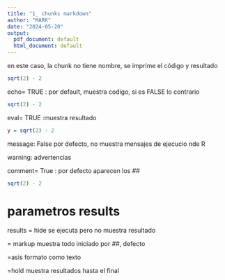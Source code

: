 ```yaml
---
title: "1_ chunks markdown"
author: "MARK"
date: "2024-05-20"
output:
  pdf_document: default
  html_document: default
---
```


en este caso, la chunk no tiene nombre, se imprime el código y resultado
```r
sqrt(2) - 2
```

echo= TRUE  : por default, muestra codigo, si es FALSE lo contrario

```r
sqrt(2) - 2
```

eval= TRUE  :muestra resultado

```r
y = sqrt(2) - 2
```

message: False  por defecto, no muestra mensajes de ejecucio nde R


warning: advertencias 

comment= True  : por defecto aparecen los ##

```r
sqrt(2) - 2
```


# parametros results

results = hide    se ejecuta pero no muestra resultado

= markup    muestra todo iniciado por ##, defecto

=asis       formato como texto

=hold       muestra resultados hasta el final





